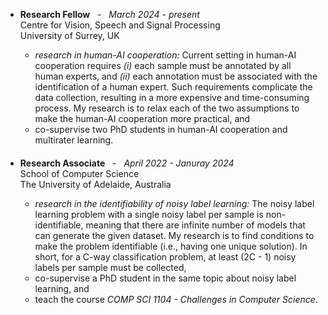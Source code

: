 <!-- ```{mermaid}
gantt
    %% title Timeline
    dateFormat YYYY-MM-DD
    %% tickInterval 1month
    axisFormat %y-%m
    section 1
        Research Fellow - University of Surrey      :surrey, 2024-03-07, 2025-03-31
    section 0
        Research Associate - University of Adelaide :adelaide, 2022-04-08, 2024-01-31
``` -->
<ul>
    <li style="margin-bottom: 20px;">
        <span><strong>Research Fellow</strong></span> &nbsp; - &nbsp; <em>March 2024 - present</em><br />
        <span>Centre for Vision, Speech and Signal Processing</span><br />
        <span>University of Surrey, UK</span>
        <span>
            <ul>
                <li><em>research in human-AI cooperation:</em> Current setting in human-AI cooperation requires <em>(i)</em> each sample must be annotated by all human experts, and <em>(ii)</em> each annotation must be associated with the identification of a human expert. Such requirements complicate the data collection, resulting in a more expensive and time-consuming process. My research is to relax each of the two assumptions to make the human-AI cooperation more practical, and</li>
                <li>co-supervise two PhD students in human-AI cooperation and multirater learning.</li>
            </ul>
        </span>
    </li>
    <li>
        <span><strong>Research Associate</strong></span> &nbsp; - &nbsp; <em>April 2022 - Januray 2024</em><br />
        <span>School of Computer Science</span><br />
        <span>The University of Adelaide, Australia</span><br />
        <span>
            <ul>
                <li><em>research in the identifiability of noisy label learning:</em> The noisy label learning problem with a single noisy label per sample is non-identifiable, meaning that there are infinite number of models that can generate the given dataset. My research is to find conditions to make the problem identifiable (i.e., having one unique solution). In short, for a C-way classification problem, at least (2C - 1) noisy labels per sample must be collected,</li>
                <li>co-supervise a PhD student in the same topic about noisy label learning, and</li>
                <li>teach the course <em>COMP SCI 1104 - Challenges in Computer Science</em>.</li>
            </ul>
        </span>
    </li>
</ul>